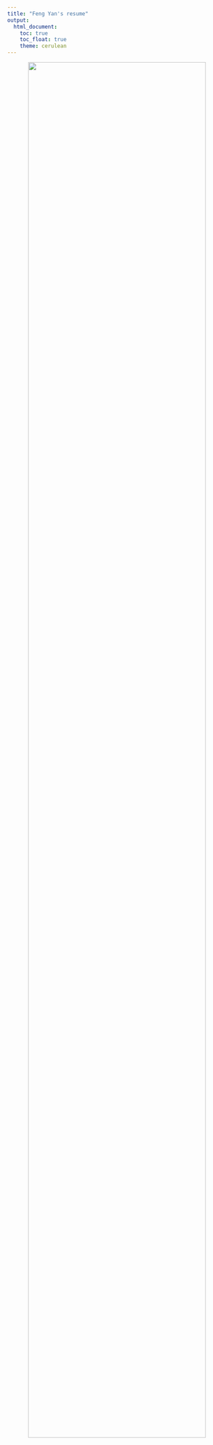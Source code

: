 ```yaml
---
title: "Feng Yan's resume"
output: 
  html_document:
    toc: true
    toc_float: true
    theme: cerulean
---
```




<center>
<img src="images/resume.jpg" style="width:90%">
</center>